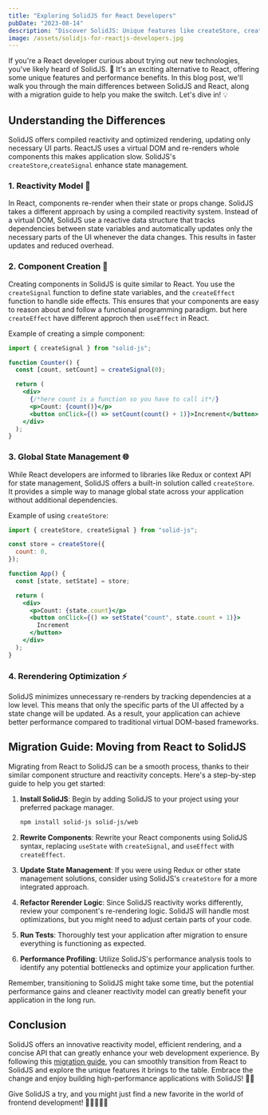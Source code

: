 ```yaml
---
title: "Exploring SolidJS for React Developers"
pubDate: "2023-08-14"
description: "Discover SolidJS: Unique features like createStore, createSignal. Smooth migration from React. Build high-performance apps! 🚀🔥"
image: /assets/solidjs-for-reactjs-developers.jpg
---
```



If you're a React developer curious about trying out new technologies, you've likely heard of SolidJS. 🎉 It's an exciting alternative to React, offering some unique features and performance benefits. In this blog post, we'll walk you through the main differences between SolidJS and React, along with a migration guide to help you make the switch. Let's dive in! 💡

## Understanding the Differences

SolidJS offers compiled reactivity and optimized rendering, updating only necessary UI parts. ReactJS uses a virtual DOM and re-renders whole components this makes application slow. SolidJS's `createStore`,`createSignal` enhance state management.

### 1. **Reactivity Model** 🔄

In React, components re-render when their state or props change. SolidJS takes a different approach by using a compiled reactivity system. Instead of a virtual DOM, SolidJS use a reactive data structure that tracks dependencies between state variables and automatically updates only the necessary parts of the UI whenever the data changes. This results in faster updates and reduced overhead.

### 2. **Component Creation** 🧩

Creating components in SolidJS is quite similar to React. You use the `createSignal` function to define state variables, and the `createEffect` function to handle side effects. This ensures that your components are easy to reason about and follow a functional programming paradigm. but here `createEffect` have different approch then `useEffect` in React.

Example of creating a simple component:

```jsx
import { createSignal } from "solid-js";

function Counter() {
  const [count, setCount] = createSignal(0);

  return (
    <div>
      {/*here count is a function so you have to call it*/}
      <p>Count: {count()}</p>
      <button onClick={() => setCount(count() + 1)}>Increment</button>
    </div>
  );
}
```

### 3. **Global State Management** 🌐

While React developers are informed to libraries like Redux or context API for state management, SolidJS offers a built-in solution called `createStore`. It provides a simple way to manage global state across your application without additional dependencies.

Example of using `createStore`:

```jsx
import { createStore, createSignal } from "solid-js";

const store = createStore({
  count: 0,
});

function App() {
  const [state, setState] = store;

  return (
    <div>
      <p>Count: {state.count}</p>
      <button onClick={() => setState("count", state.count + 1)}>
        Increment
      </button>
    </div>
  );
}
```

### 4. **Rerendering Optimization** ⚡️

SolidJS minimizes unnecessary re-renders by tracking dependencies at a low level. This means that only the specific parts of the UI affected by a state change will be updated. As a result, your application can achieve better performance compared to traditional virtual DOM-based frameworks.

<Ad />

## Migration Guide: Moving from React to SolidJS

Migrating from React to SolidJS can be a smooth process, thanks to their similar component structure and reactivity concepts. Here's a step-by-step guide to help you get started:

1. **Install SolidJS**: Begin by adding SolidJS to your project using your preferred package manager.

   ```sh
   npm install solid-js solid-js/web
   ```

2. **Rewrite Components**: Rewrite your React components using SolidJS syntax, replacing `useState` with `createSignal`, and `useEffect` with `createEffect`.

3. **Update State Management**: If you were using Redux or other state management solutions, consider using SolidJS's `createStore` for a more integrated approach.

4. **Refactor Rerender Logic**: Since SolidJS reactivity works differently, review your component's re-rendering logic. SolidJS will handle most optimizations, but you might need to adjust certain parts of your code.

5. **Run Tests**: Thoroughly test your application after migration to ensure everything is functioning as expected.

6. **Performance Profiling**: Utilize SolidJS's performance analysis tools to identify any potential bottlenecks and optimize your application further.

Remember, transitioning to SolidJS might take some time, but the potential performance gains and cleaner reactivity model can greatly benefit your application in the long run.

<Ad />

## Conclusion

SolidJS offers an innovative reactivity model, efficient rendering, and a concise API that can greatly enhance your web development experience. By following this [migration guide](https://www.solidjs.com/tutorial/introduction_basics), you can smoothly transition from React to SolidJS and explore the unique features it brings to the table. Embrace the change and enjoy building high-performance applications with SolidJS! 🚀🎈

Give SolidJS a try, and you might just find a new favorite in the world of frontend development! 🌟👩‍💻👨‍💻
